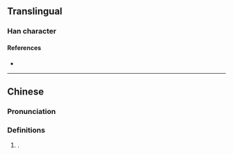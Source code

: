 {{character info}}
==Translingual==

===Han character===
{{Han char|rn=85|rad=水|as=07|sn=10|four=|canj=EYRN,XEYRN|ids=⿰氵亨}}

====References====
* {{Han ref|kx=0627.311|hdz=31631.071|uh=6DA5|ud=28069}}

----

==Chinese==
{{zh-forms}}

===Pronunciation===
{{zh-pron
|m=hēng
|c=hang1
|mc=
|oc=
|ma=
|cat=pn
}}

===Definitions===
{{zh-hanzi}}

# {{surname|zh|nodot=1}}.
